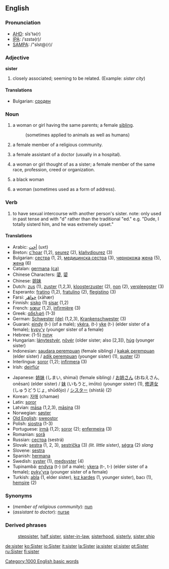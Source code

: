 ==English==

{{rank|usual|entirely|system|726|sister|occasion|enemy|perfect}}

===Pronunciation===
*[[w:AHD|AHD]]: sĭs'tə(r)
*[[w:IPA|IPA]]: /ˈsɪstə(r)/
*[[w:SAMPA|SAMPA]]: /"sIst@(r)/

===Adjective===
'''sister''' {{notcomp}}

# closely associated; seeming to be related. (Example: ''sister city'')

====Translations====
*Bulgarian: [[сроден]] {{m}}

=== Noun ===
{{en-noun-reg}}

# a woman or girl having the same parents; a female [[sibling]]. 
#:(sometimes applied to animals as well as humans)
# a female member of a religious community.
# {{UK}} a female assistant of a doctor (usually in a hospital).
# {{colloquial}} a woman or girl thought of as a sister; a female member of the same race, profession, creed or organization.
# {{slang}} a black woman
# {{colloquial}} a woman (sometimes used as a form of address).

=== Verb ===
# {{slang}} to have sexual intercourse with another person's sister. note: only used in past tense and with "d" rather than the traditional "ed." e.g. "Dude, I totally sisterd him, and he was extremely upset."


==== Translations ====
{{top}}
*Arabic: [[أخت]] (uxt)
*Breton: [[c'hoar]] {{f}} (1,2), [[seurez]] {{f}} (2), [[klañvdiourez]] {{f}} (3)
*Bulgarian: [[сестра]] {{f}} (1, 2), [[медицинска сестра]] {{f}} (3), [[чернокож]]а [[жена]] {{f}} (5), [[жена]] {{f}} (6)
*Catalan: [[germana]] {{f}} [[:ca:germana|(ca)]] 
*Chinese Characters: [[嬃]], [[媭]]
*Chinese: [[姐妹]]
*Dutch: [[zus]] {{f}} (1), [[zuster]] {{f}} (1,2,3), [[kloosterzuster]] (2), [[non]] (2), [[verpleegster]] (3)
*Esperanto: [[fratino]] (1,2), [[fratulino]] (2), [[flegistino]] (3)
*Farsi: [[خواهَر]] (xāhær)
*Finnish: [[sisko]] (1) [[sisar]] (1,2)
*French: [[sœur]] {{f}} (1,2), [[infirmière]] (3)
*Greek: [[:el:αδελφή|αδελφή]] {{f}} (1-3)
*German: [[Schwester]] {{f}} [[:de:Schwester|(de)]] (1,2,3), [[Krankenschwester]] {{f}} (3)
*Guarani: [[eindy]] (t-) (of a male); [[ykéra]], (t-) [[yke]] (t-) (elder sister of a female); [[kypy'y]] (younger sister of a female)
*Hebrew: [[אָחוֹת]] {{f}} (1-5)
*Hungarian: [[lánytestvér]], [[nõvér]] (older sister; also [2,3]), [[húg]] (younger sister)
*Indonesian: [[saudara perempuan]] (female sibling) / [[kakak perempuan]] (elder sister) / [[adik perempuan]] (younger sister) (1), [[suster]] (2)
*Interlingua: [[soror]] (1,2); [[infirmera]] (3)
*Irish: [[deirfiúr]]
{{mid}}
*Japanese: [[姉妹]] (しまい, shimai) (female sibling) / [[お姉さん]] (おねえさん, onēsan) (elder sister) / [[妹]] (いもうと, imōto) (younger sister) (1), [[修道女]] (しゅうどうじょ, shūdōjo) / [[シスター]] (shistā) (2)
*Korean: [[자매]] (chamae)
*Latin: [[soror]] {{f}}
*Latvian: [[māsa]] {{f}} (1,2,3), [[māsiņa]] {{f}} (3)
*Norwegian: [[søster]] {{c}}
*[[Old English]]: [[sweostor]] {{n}}
*Polish: [[siostra]] {{f}} (1-3)
*Portuguese: [[irmã]] {{f}} (1,2); [[soror]] {{f}} (2); [[enfermeira]] (3)
*Romanian: [[soră]] {{f}}
*Russian: [[сестра]] (sestrá)
*Slovak: [[sestra]] {{f}} (1, 2, 3), [[sestrička]] (3) ''(lit. little sister)'', [[ségra]] {{f}} (2) ''slang''
*Slovene: [[sestra]] {{f}}
*Spanish: [[hermana]] {{f}}
*Swedish: [[syster]] (1), [[medsyster]] (4)
*Tupinambá: [[endyra]] (t-) (of a male); [[ykera]] (t-, t-) (elder sister of a female); [[pyky'yra]] (younger sister of a female)
*Turkish: [[abla]] (1, elder sister), [[kız kardeş]] (1, younger sister), bacı (1), [[hemşire]] (2)
{{bottom}}

===Synonyms===
*(''member of religious community''): [[nun]]
*(''assistant to doctor''): [[nurse]]

===Derived phrases===
:[[stepsister]], [[half sister]], [[sister-in-law]], [[sisterhood]], [[sisterly]], [[sister ship]]

[[Category:1000 English basic words]]

[[de:sister]]
[[ko:Sister]]
[[io:Sister]]
[[it:sister]]
[[la:Sister]]
[[ja:sister]]
[[pl:sister]]
[[pt:Sister]]
[[ru:Sister]]
[[fi:sister]]